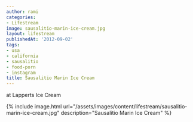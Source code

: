 ```yaml
---
author: rami
categories:
- Lifestream
image: sausalitio-marin-ice-cream.jpg
layout: lifestream
publishedAt: '2012-09-02'
tags:
- usa
- california
- sausalitio
- food-porn
- instagram
title: Sausalitio Marin Ice Cream
---
```


at Lapperts Ice Cream

{% include image.html url="/assets/images/content/lifestream/sausalitio-marin-ice-cream.jpg" description="Sausalitio Marin Ice Cream" %}